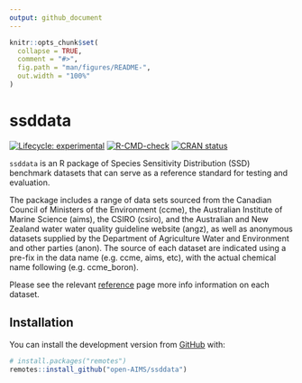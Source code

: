 ---
output: github_document
---

<!-- README.md is generated from README.Rmd. Please edit that file -->

```{r, include = FALSE}
knitr::opts_chunk$set(
  collapse = TRUE,
  comment = "#>",
  fig.path = "man/figures/README-",
  out.width = "100%"
)
```

# ssddata

<!-- badges: start -->
[![Lifecycle: experimental](https://img.shields.io/badge/lifecycle-experimental-orange.svg)](https://lifecycle.r-lib.org/articles/stages.html#experimental)
[![R-CMD-check](https://github.com/open-AIMS/ssddata/workflows/R-CMD-check/badge.svg)](https://github.com/open-AIMS/ssddata/actions)
[![CRAN status](https://www.r-pkg.org/badges/version/ssddata)](https://CRAN.R-project.org/package=ssddata)
<!-- badges: end -->

`ssddata` is an R package of Species Sensitivity Distribution (SSD) benchmark datasets that can serve as a reference standard for testing and evaluation. 

The package includes a range of data sets sourced from the Canadian Council of Ministers of the Environment (ccme), the Australian Institute of Marine Science (aims), the CSIRO (csiro), and the Australian and New Zealand water water quality guideline website (angz), as well as anonymous datasets supplied by the Department of Agriculture Water and Environment and other parties (anon). The source of each dataset are indicated using a pre-fix in the data name (e.g. ccme, aims, etc), with the actual chemical name following (e.g. ccme_boron).

Please see the relevant [reference](https://open-aims.github.io/ssddata/reference/index.html) page more info information on each dataset.

## Installation

You can install the development version from [GitHub](https://github.com/) with:

``` r
# install.packages("remotes")
remotes::install_github("open-AIMS/ssddata")
```
